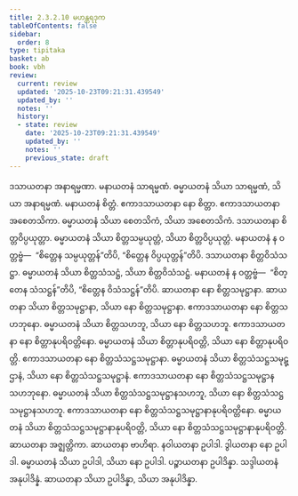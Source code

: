 ```yaml
---
title: 2.3.2.10 မဟန္တရဒုက
tableOfContents: false
sidebar:
  order: 8
type: tipitaka
basket: ab
book: vbh
review:
  current: review
  updated: '2025-10-23T09:21:31.439549'
  updated_by: ''
  notes: ''
  history:
  - state: review
    date: '2025-10-23T09:21:31.439549'
    updated_by: ''
    notes: ''
    previous_state: draft
---
```



<ReviewStatus review={frontmatter.review} showDetails={true} />

<HypothesisAnnotation frontmatter={frontmatter} />

<DynamicBreadcrumb />

<Paragraph number="604" book="vbh">
ဒသာယတနာ အနာရမ္မဏာ. မနာယတနံ သာရမ္မဏံ. ဓမ္မာယတနံ သိယာ သာရမ္မဏံ, သိယာ အနာရမ္မဏံ. မနာယတနံ စိတ္တံ. ဧကာဒသာယတနာ နော စိတ္တာ. ဧကာဒသာယတနာ အစေတသိကာ. ဓမ္မာယတနံ သိယာ စေတသိကံ, သိယာ အစေတသိကံ. ဒသာယတနာ စိတ္တဝိပ္ပယုတ္တာ. ဓမ္မာယတနံ သိယာ စိတ္တသမ္ပယုတ္တံ, သိယာ စိတ္တဝိပ္ပယုတ္တံ. မနာယတနံ န ဝတ္တဗ္ဗံ—  “စိတ္တေန သမ္ပယုတ္တန်”တိပိ, “စိတ္တေန ဝိပ္ပယုတ္တန်”တိပိ. ဒသာယတနာ စိတ္တဝိသံသဋ္ဌာ. ဓမ္မာယတနံ သိယာ စိတ္တသံသဋ္ဌံ, သိယာ စိတ္တဝိသံသဋ္ဌံ. မနာယတနံ န ဝတ္တဗ္ဗံ—  “စိတ္တေန သံသဋ္ဌန်”တိပိ, “စိတ္တေန ဝိသံသဋ္ဌန်”တိပိ. ဆာယတနာ နော စိတ္တသမုဋ္ဌာနာ. ဆာယတနာ သိယာ စိတ္တသမုဋ္ဌာနာ, သိယာ နော စိတ္တသမုဋ္ဌာနာ. ဧကာဒသာယတနာ နော စိတ္တသဟဘုနော. ဓမ္မာယတနံ သိယာ စိတ္တသဟဘူ, သိယာ နော စိတ္တသဟဘူ. ဧကာဒသာယတနာ နော စိတ္တာနုပရိဝတ္တိနော. ဓမ္မာယတနံ သိယာ စိတ္တာနုပရိဝတ္တိ, သိယာ နော စိတ္တာနုပရိဝတ္တိ. ဧကာဒသာယတနာ နော စိတ္တသံသဋ္ဌသမုဋ္ဌာနာ. ဓမ္မာယတနံ သိယာ စိတ္တသံသဋ္ဌသမုဋ္ဌာနံ, သိယာ နော စိတ္တသံသဋ္ဌသမုဋ္ဌာနံ. ဧကာဒသာယတနာ နော စိတ္တသံသဋ္ဌသမုဋ္ဌာနသဟဘုနော. ဓမ္မာယတနံ သိယာ စိတ္တသံသဋ္ဌသမုဋ္ဌာနသဟဘူ, သိယာ နော စိတ္တသံသဋ္ဌသမုဋ္ဌာနသဟဘူ. ဧကာဒသာယတနာ နော စိတ္တသံသဋ္ဌသမုဋ္ဌာနာနုပရိဝတ္တိနော. ဓမ္မာယတနံ သိယာ စိတ္တသံသဋ္ဌသမုဋ္ဌာနာနုပရိဝတ္တိ, သိယာ နော စိတ္တသံသဋ္ဌသမုဋ္ဌာနာနုပရိဝတ္တိ.
</Paragraph>

<Paragraph number="605" book="vbh">
ဆာယတနာ အဇ္ဈတ္တိကာ. ဆာယတနာ ဗာဟိရာ. နဝါယတနာ ဥပါဒါ. ဒွါယတနာ နော ဥပါဒါ. ဓမ္မာယတနံ သိယာ ဥပါဒါ, သိယာ နော ဥပါဒါ. ပဉ္စာယတနာ ဥပါဒိန္နာ. သဒ္ဒါယတနံ အနုပါဒိန္နံ. ဆာယတနာ သိယာ ဥပါဒိန္နာ, သိယာ အနုပါဒိန္နာ.
</Paragraph>
